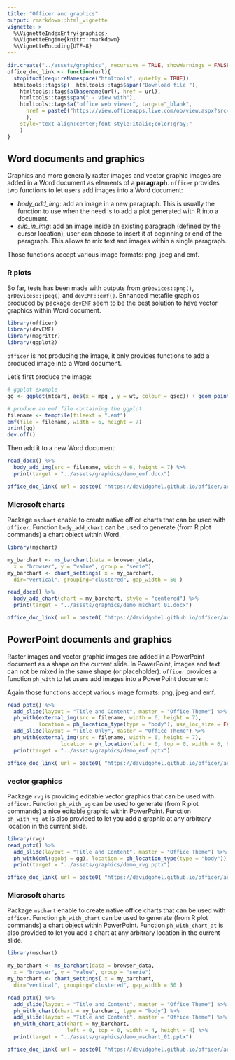 ```yaml
---
title: "Officer and graphics"
output: rmarkdown::html_vignette
vignette: >
  %\VignetteIndexEntry{graphics}
  %\VignetteEngine{knitr::rmarkdown}
  %\VignetteEncoding{UTF-8}
---
```



```r
dir.create("../assets/graphics", recursive = TRUE, showWarnings = FALSE)
office_doc_link <- function(url){
  stopifnot(requireNamespace("htmltools", quietly = TRUE))
  htmltools::tags$p(  htmltools::tags$span("Download file "),
    htmltools::tags$a(basename(url), href = url), 
    htmltools::tags$span(" - view with"),
    htmltools::tags$a("office web viewer", target="_blank", 
      href = paste0("https://view.officeapps.live.com/op/view.aspx?src=", url)
      ), 
    style="text-align:center;font-style:italic;color:gray;"
    )
}
```

## Word documents and graphics 

Graphics and more generally raster images and vector graphic images are added in a Word document as elements of a **paragraph**. `officer` provides two functions to let users add images into a Word document:

- *body_add_img*: add an image in a new paragraph. This is usually the function to use when the need is to add a plot generated with R into a document.
- *slip_in_img*: add an image inside an existing paragraph (defined by the cursor location), user can choose to insert it at beginning or end of the paragraph. This allows to mix text and images within a single paragraph.

Those functions accept various image formats: png, jpeg and emf.

### R plots

So far, tests has been made with outputs from `grDevices::png()`, `grDevices::jpeg()` and `devEMF::emf()`. Enhanced metafile graphics produced by package `devEMF` seem to be the best solution to have vector graphics within Word document. 

```r
library(officer)
library(devEMF)
library(magrittr)
library(ggplot2)
```

`officer` is not producing the image, it only provides functions to add a produced image into a Word document.

Let's first produce the image:

```r
# ggplot example
gg <- ggplot(mtcars, aes(x = mpg , y = wt, colour = qsec)) + geom_point() + theme_minimal()

# produce an emf file containing the ggplot
filename <- tempfile(fileext = ".emf")
emf(file = filename, width = 6, height = 7)
print(gg)
dev.off()
```

Then add it to a new Word document:

```r
read_docx() %>% 
  body_add_img(src = filename, width = 6, height = 7) %>% 
  print(target = "../assets/graphics/demo_emf.docx")
```


```r
office_doc_link( url = paste0( "https://davidgohel.github.io/officer/articles/", "assets/graphics/demo_emf.docx" ) )
```

### Microsoft charts

Package `mschart` enable to create native office charts that can be used 
with `officer`. Function `body_add_chart` can be used to generate (from R plot
commands) a chart object within Word. 

```r
library(mschart)

my_barchart <- ms_barchart(data = browser_data,
  x = "browser", y = "value", group = "serie")
my_barchart <- chart_settings( x = my_barchart,
  dir="vertical", grouping="clustered", gap_width = 50 )

read_docx() %>% 
  body_add_chart(chart = my_barchart, style = "centered") %>% 
  print(target = "../assets/graphics/demo_mschart_01.docx")
```



```r
office_doc_link( url = paste0( "https://davidgohel.github.io/officer/articles/", "assets/graphics/demo_mschart_01.docx" ) )
```

## PowerPoint documents and graphics 

Raster images and vector graphic images are added in a PowerPoint document as a 
shape on the current slide. In PowerPoint, images and text can not be mixed in 
the same shape (or placeholder). `officer` provides a function `ph_with` to let users add 
images into a PowerPoint document:

Again those functions accept various image formats: png, jpeg and emf.

```r
read_pptx() %>% 
  add_slide(layout = "Title and Content", master = "Office Theme") %>% 
  ph_with(external_img(src = filename, width = 6, height = 7), 
          location = ph_location_type(type = "body"), use_loc_size = FALSE ) %>% 
  add_slide(layout = "Title Only", master = "Office Theme") %>% 
  ph_with(external_img(src = filename, width = 6, height = 7), 
                 location = ph_location(left = 0, top = 0, width = 6, height = 7) ) %>% 
  print(target = "../assets/graphics/demo_emf.pptx")
```



```r
office_doc_link( url = paste0( "https://davidgohel.github.io/officer/articles/", "assets/graphics/demo_emf.pptx" ) )
```

### vector graphics

Package `rvg` is providing editable vector graphics that can be used with `officer`. Function `ph_with_vg` can be used to generate (from R plot commands) a nice editable graphic within PowerPoint. Function `ph_with_vg_at` is also provided to let you add a graphic at any arbitrary location in the current slide.

```r
library(rvg)
read_pptx() %>% 
  add_slide(layout = "Title and Content", master = "Office Theme") %>% 
  ph_with(dml(ggobj = gg), location = ph_location_type(type = "body")) %>% 
  print(target = "../assets/graphics/demo_rvg.pptx")
```



```r
office_doc_link( url = paste0( "https://davidgohel.github.io/officer/articles/", "assets/graphics/demo_rvg.pptx" ) )
```


### Microsoft charts

Package `mschart` enable to create native office charts that can be used 
with `officer`. Function `ph_with_chart` can be used to generate (from R plot
commands) a chart object within PowerPoint. Function `ph_with_chart_at` is also provided to let you add a chart at any arbitrary location in the current slide.

```r
library(mschart)

my_barchart <- ms_barchart(data = browser_data,
  x = "browser", y = "value", group = "serie")
my_barchart <- chart_settings( x = my_barchart,
  dir="vertical", grouping="clustered", gap_width = 50 )

read_pptx() %>% 
  add_slide(layout = "Title and Content", master = "Office Theme") %>% 
  ph_with_chart(chart = my_barchart, type = "body") %>% 
  add_slide(layout = "Title and Content", master = "Office Theme") %>% 
  ph_with_chart_at(chart = my_barchart, 
                   left = 0, top = 0, width = 4, height = 4) %>% 
  print(target = "../assets/graphics/demo_mschart_01.pptx")
```



```r
office_doc_link( url = paste0( "https://davidgohel.github.io/officer/articles/", "assets/graphics/demo_mschart_01.pptx" ) )
```
